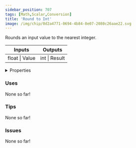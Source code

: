 ```yaml
---
sidebar_position: 707
tags: [Math,Scalar,Conversion]
title: 'Round to Int'
image: /img/chip/0d2a4771-0694-4b84-8e07-2080c26aae22.svg
---
```


Rounds an input value to the nearest integer.



<IChip uuid="0d2a4771-0694-4b84-8e07-2080c26aae22"/>

<table><thead><tr><th>Inputs</th><th>Outputs</th></tr></thead><tbody><tr><td>float | Value</td><td>int | Result</td></tr></tbody></table>

<details>
  <summary>Properties</summary>
  <div>
    <div>
    <table>
      <tbody>
        <tr>
          <td>Is beta required?</td>
          <td>No</td>
        </tr>
        <tr>
          <td>Is chip a trolling risk?</td>
          <td>No</td>
        </tr>
        <tr>
          <td>Is chip a role assignment risk?</td>
          <td>No</td>
        </tr>
        <tr>
          <td>Chip UUID</td>
          <td>0d2a4771-0694-4b84-8e07-2080c26aae22</td>
        </tr>
        <tr>
          <td>Room availability</td>
          <td>Available everywhere</td>
        </tr>
      </tbody>
    </table>
    </div>
  </div>
</details>

### Uses

None so far!

### Tips

None so far!

### Issues

None so far!